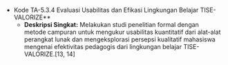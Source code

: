 

*   Kode TA-5.3.4 Evaluasi Usabilitas dan Efikasi Lingkungan Belajar TISE-VALORIZE**
    *   **Deskripsi Singkat:** Melakukan studi penelitian formal dengan metode campuran untuk mengukur usabilitas kuantitatif dari alat-alat perangkat lunak dan mengeksplorasi persepsi kualitatif mahasiswa mengenai efektivitas pedagogis dari lingkungan belajar TISE-VALORIZE.[13, 14]

    